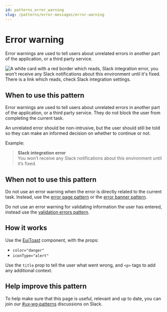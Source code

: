 ```yaml
---
id: patterns_error_warning
slug: /patterns/error-messages/error-warning
---
```

# Error warning
Error warnings are used to tell users about unrelated errors in another part of the application, or a third party service.

![A white card with a red border which reads, Slack integration error, you won't receive any Slack notifications about this environment until it's fixed. There is a link which reads, check Slack integration settings.](./images/error-warning.webp)

## When to use this pattern
Error warnings are used to tell users about unrelated errors in another part of the application, or a third party service. They do not block the user from completing the current task.

An unrelated error should be non-intrusive, but the user should still be told so they can make an informed decision on whether to continue or not.

Example:
> **Slack integration error**    
> You won’t receive any Slack notifications about this environment until it’s fixed.

## When not to use this pattern

Do not use an error warning when the error is directly related to the current task. Instead, use the [error page pattern](./error_pages.mdx) or the [error banner pattern](error_banners.mdx#error-banner).

Do not use an error warning for validating information the user has entered, instead use the [validation errors pattern](./error_validation.mdx).

## How it works

Use the [EuiToast](../../components/display/toast/overview.mdx#danger) component, with the props:
- `color="danger"`
- `iconType="alert"`

Use the `title` prop to tell the user what went wrong, and `<p>` tags to add any additional context.

## Help improve this pattern

To help make sure that this page is useful, relevant and up to date, you can join our [#ux&#8209;wg&#8209;patterns](https://elastic.slack.com/archives/C049ADQE99S) discussions on Slack.